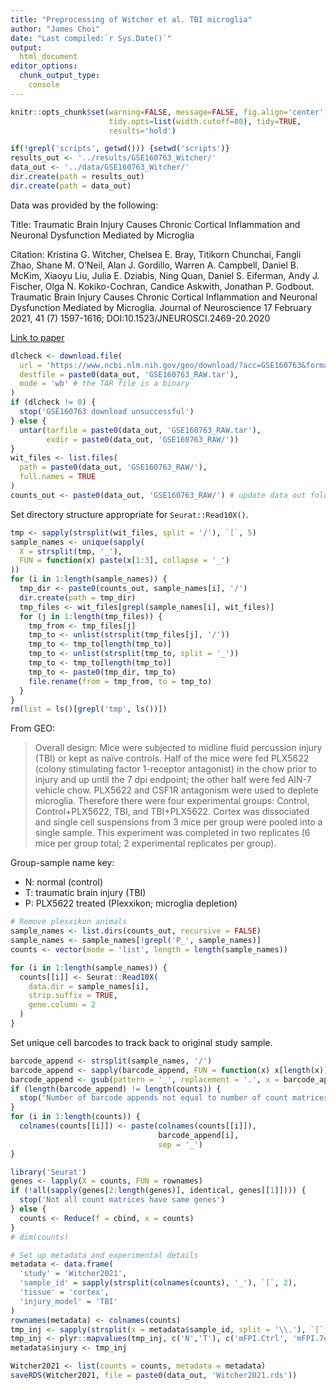 ---
title: "Preprocessing of Witcher et al. TBI microglia"
author: "James Choi"
date: "Last compiled:`r Sys.Date()`"
output: 
  html_document
editor_options:
  chunk_output_type: 
    console
---

```{r setup, include=FALSE}
knitr::opts_chunk$set(warning=FALSE, message=FALSE, fig.align='center', 
                      tidy.opts=list(width.cutoff=80), tidy=TRUE,
                      results='hold')
```

```{r}
if(!grepl('scripts', getwd())) {setwd('scripts')}
results_out <- '../results/GSE160763_Witcher/'
data_out <- '../data/GSE160763_Witcher/'
dir.create(path = results_out)
dir.create(path = data_out)
```


Data was provided by the following:

Title: Traumatic Brain Injury Causes Chronic Cortical Inflammation and Neuronal Dysfunction Mediated by Microglia

Citation: Kristina G. Witcher, Chelsea E. Bray, Titikorn Chunchai, Fangli Zhao, Shane M. O'Neil, Alan J. Gordillo, Warren A. Campbell, Daniel B. McKim, Xiaoyu Liu, Julia E. Dziabis, Ning Quan, Daniel S. Eiferman, Andy J. Fischer, Olga N. Kokiko-Cochran, Candice Askwith, Jonathan P. Godbout. Traumatic Brain Injury Causes Chronic Cortical Inflammation and Neuronal Dysfunction Mediated by Microglia. Journal of Neuroscience 17 February 2021, 41 (7) 1597-1616; DOI:10.1523/JNEUROSCI.2469-20.2020

[Link to paper](https://doi.org/10.1523/JNEUROSCI.2469-20.2020)


```{r download_decompress}
dlcheck <- download.file(
  url = 'https://www.ncbi.nlm.nih.gov/geo/download/?acc=GSE160763&format=file',
  destfile = paste0(data_out, 'GSE160763_RAW.tar'),
  mode = 'wb' # the TAR file is a binary
)
if (dlcheck != 0) {
  stop('GSE160763 download unsuccessful')
} else {
  untar(tarfile = paste0(data_out, 'GSE160763_RAW.tar'), 
        exdir = paste0(data_out, 'GSE160763_RAW/'))
}
wit_files <- list.files(
  path = paste0(data_out, 'GSE160763_RAW/'), 
  full.names = TRUE
)
counts_out <- paste0(data_out, 'GSE160763_RAW/') # update data out folder
```

Set directory structure appropriate for `Seurat::Read10X()`.

```{r set_data_directories}
tmp <- sapply(strsplit(wit_files, split = '/'), `[`, 5)
sample_names <- unique(sapply(
  X = strsplit(tmp, '_'),
  FUN = function(x) paste(x[1:3], collapse = '_')
))
for (i in 1:length(sample_names)) {
  tmp_dir <- paste0(counts_out, sample_names[i], '/')
  dir.create(path = tmp_dir)
  tmp_files <- wit_files[grepl(sample_names[i], wit_files)]
  for (j in 1:length(tmp_files)) {
    tmp_from <- tmp_files[j]
    tmp_to <- unlist(strsplit(tmp_files[j], '/'))
    tmp_to <- tmp_to[length(tmp_to)]
    tmp_to <- unlist(strsplit(tmp_to, split = '_'))
    tmp_to <- tmp_to[length(tmp_to)]
    tmp_to <- paste0(tmp_dir, tmp_to)
    file.rename(from = tmp_from, to = tmp_to)
  }
}
rm(list = ls()[grepl('tmp', ls())])
```


From GEO:

>Overall design: Mice were subjected to midline fluid percussion injury (TBI) or kept as naïve controls. Half of the mice were fed PLX5622 (colony stimulating factor 1-receptor antagonist) in the chow prior to injury and up until the 7 dpi endpoint; the other half were fed AIN-7 vehicle chow. PLX5622 and CSF1R antagonism were used to deplete microglia. Therefore there were four experimental groups: Control, Control+PLX5622, TBI, and TBI+PLX5622. Cortex was dissociated and single cell suspensions from 3 mice per group were pooled into a single sample. This experiment was completed in two replicates (6 mice per group total; 2 experimental replicates per group).


Group-sample name key:

* N: normal (control)
* T: traumatic brain injury (TBI)
* P: PLX5622 treated (Plexxikon; microglia depletion)


```{r import_wt_data}
# Remove plexxikon animals
sample_names <- list.dirs(counts_out, recursive = FALSE)
sample_names <- sample_names[!grepl('P_', sample_names)]
counts <- vector(mode = 'list', length = length(sample_names))

for (i in 1:length(sample_names)) {
  counts[[i]] <- Seurat::Read10X(
    data.dir = sample_names[i],
    strip.suffix = TRUE, 
    gene.column = 2
  )
}
```

Set unique cell barcodes to track back to original study sample.

```{r unique_barcodes}
barcode_append <- strsplit(sample_names, '/')
barcode_append <- sapply(barcode_append, FUN = function(x) x[length(x)])
barcode_append <- gsub(pattern = '_', replacement = '.', x = barcode_append)
if (length(barcode_append) != length(counts)) {
  stop('Number of barcode appends not equal to number of count matrices')
}
for (i in 1:length(counts)) {
  colnames(counts[[i]]) <- paste(colnames(counts[[i]]),
                                 barcode_append[i],
                                 sep = '_')
}
```

```{r seurat_objects}
library('Seurat')
genes <- lapply(X = counts, FUN = rownames)
if (!all(sapply(genes[2:length(genes)], identical, genes[[1]]))) {
  stop('Not all count matrices have same genes')
} else {
  counts <- Reduce(f = cbind, x = counts)
}
# dim(counts)

# Set up metadata and experimental details
metadata <- data.frame(
  'study' = 'Witcher2021',
  'sample_id' = sapply(strsplit(colnames(counts), '_'), `[`, 2),
  'tissue' = 'cortex',
  'injury_model' = 'TBI'
)
rownames(metadata) <- colnames(counts)
tmp_inj <- sapply(strsplit(x = metadata$sample_id, split = '\\.'), `[`, 2)
tmp_inj <- plyr::mapvalues(tmp_inj, c('N','T'), c('mFPI.Ctrl', 'mFPI.7dpi'))
metadata$injury <- tmp_inj

Witcher2021 <- list(counts = counts, metadata = metadata)
saveRDS(Witcher2021, file = paste0(data_out, 'Witcher2021.rds'))
```

